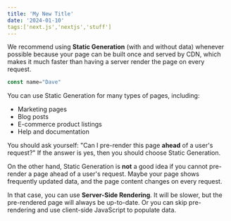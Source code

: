 ```yaml
---
title: 'My New Title'
date: '2024-01-10'
tags:['next.js','nextjs','stuff']
---
```


We recommend using **Static Generation** (with and without data) whenever possible because your page can be built once and served by CDN, which makes it much faster than having a server render the page on every request.
```ts
const name="Dave"


```
You can use Static Generation for many types of pages, including:

- Marketing pages
- Blog posts
- E-commerce product listings
- Help and documentation

You should ask yourself: "Can I pre-render this page **ahead** of a user's request?" If the answer is yes, then you should choose Static Generation.

On the other hand, Static Generation is **not** a good idea if you cannot pre-render a page ahead of a user's request. Maybe your page shows frequently updated data, and the page content changes on every request.

In that case, you can use **Server-Side Rendering**. It will be slower, but the pre-rendered page will always be up-to-date. Or you can skip pre-rendering and use client-side JavaScript to populate data.